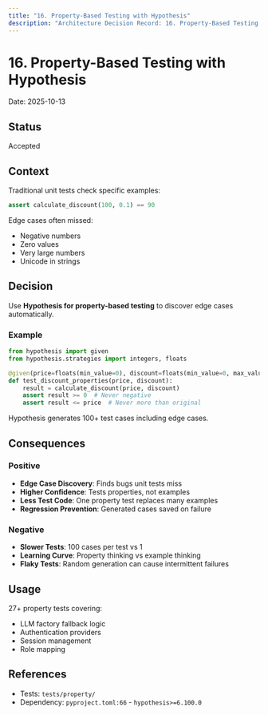```yaml
---
title: "16. Property-Based Testing with Hypothesis"
description: "Architecture Decision Record: 16. Property-Based Testing with Hypothesis"
---
```


# 16. Property-Based Testing with Hypothesis

Date: 2025-10-13

## Status

Accepted

## Context

Traditional unit tests check specific examples:
```python
assert calculate_discount(100, 0.1) == 90
```

Edge cases often missed:
- Negative numbers
- Zero values
- Very large numbers
- Unicode in strings

## Decision

Use **Hypothesis for property-based testing** to discover edge cases automatically.

### Example

```python
from hypothesis import given
from hypothesis.strategies import integers, floats

@given(price=floats(min_value=0), discount=floats(min_value=0, max_value=1))
def test_discount_properties(price, discount):
    result = calculate_discount(price, discount)
    assert result >= 0  # Never negative
    assert result <= price  # Never more than original
```

Hypothesis generates 100+ test cases including edge cases.

## Consequences

### Positive

- **Edge Case Discovery**: Finds bugs unit tests miss
- **Higher Confidence**: Tests properties, not examples
- **Less Test Code**: One property test replaces many examples
- **Regression Prevention**: Generated cases saved on failure

### Negative

- **Slower Tests**: 100 cases per test vs 1
- **Learning Curve**: Property thinking vs example thinking
- **Flaky Tests**: Random generation can cause intermittent failures

## Usage

27+ property tests covering:
- LLM factory fallback logic
- Authentication providers
- Session management
- Role mapping

## References

- Tests: `tests/property/`
- Dependency: `pyproject.toml:66` - `hypothesis>=6.100.0`
